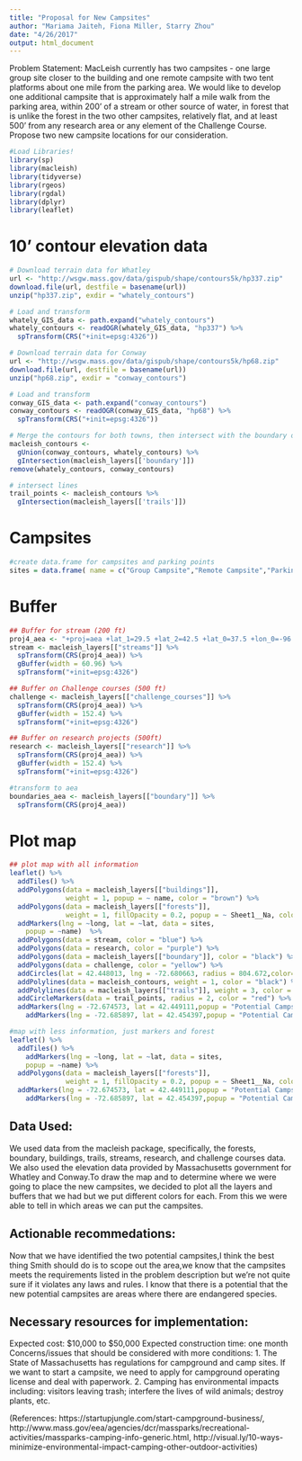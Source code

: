 ```yaml
---
title: "Proposal for New Campsites"
author: "Mariama Jaiteh, Fiona Miller, Starry Zhou"
date: "4/26/2017"
output: html_document
---
```


Problem Statement: 
MacLeish currently has two campsites - one large group site closer to the building and one remote campsite with two tent platforms about one mile from the parking area. We would like to develop one additional campsite that is approximately half a mile walk from the parking area, within 200’ of a stream or other source of water, in forest that is unlike the forest in the two other campsites, relatively flat, and at least 500’ from any research area or any element of the Challenge Course. Propose two new campsite locations for our consideration.

```r
#Load Libraries!
library(sp)
library(macleish)
library(tidyverse)
library(rgeos)
library(rgdal)
library(dplyr)
library(leaflet)

```
# 10’ contour elevation data
```r
# Download terrain data for Whatley
url <- "http://wsgw.mass.gov/data/gispub/shape/contours5k/hp337.zip"
download.file(url, destfile = basename(url))
unzip("hp337.zip", exdir = "whately_contours")

# Load and transform
whately_GIS_data <- path.expand("whately_contours")
whately_contours <- readOGR(whately_GIS_data, "hp337") %>%
  spTransform(CRS("+init=epsg:4326"))
```

```r
# Download terrain data for Conway
url <- "http://wsgw.mass.gov/data/gispub/shape/contours5k/hp68.zip"
download.file(url, destfile = basename(url))
unzip("hp68.zip", exdir = "conway_contours")

# Load and transform
conway_GIS_data <- path.expand("conway_contours")
conway_contours <- readOGR(conway_GIS_data, "hp68") %>%
  spTransform(CRS("+init=epsg:4326"))
```

```r
# Merge the contours for both towns, then intersect with the boundary of Macleish
macleish_contours <-
  gUnion(conway_contours, whately_contours) %>%
  gIntersection(macleish_layers[['boundary']])
remove(whately_contours, conway_contours)

```

```r
# intersect lines
trail_points <- macleish_contours %>%
  gIntersection(macleish_layers[['trails']])
```
# Campsites
```r
#create data.frame for campsites and parking points
sites = data.frame( name = c("Group Campsite","Remote Campsite","Parking"), lat = c(42.450976,42.458570,42.448013),long = c(-72.678154,-72.674732,-72.680663))
```
# Buffer
```r
## Buffer for stream (200 ft)
proj4_aea <- "+proj=aea +lat_1=29.5 +lat_2=42.5 +lat_0=37.5 +lon_0=-96 +x_0=0 +y_0=0 +ellps=GRS80 +datum=NAD83 +units=m +no_defs"
stream <- macleish_layers[["streams"]] %>%
  spTransform(CRS(proj4_aea)) %>%
  gBuffer(width = 60.96) %>%
  spTransform("+init=epsg:4326")

```

```r
## Buffer on Challenge courses (500 ft)
challenge <- macleish_layers[["challenge_courses"]] %>%
  spTransform(CRS(proj4_aea)) %>%
  gBuffer(width = 152.4) %>%
  spTransform("+init=epsg:4326")
```

```r
## Buffer on research projects (500ft)
research <- macleish_layers[["research"]] %>%
  spTransform(CRS(proj4_aea)) %>%
  gBuffer(width = 152.4) %>%
  spTransform("+init=epsg:4326")
```

```r
#transform to aea
boundaries_aea <- macleish_layers[["boundary"]] %>%
  spTransform(CRS(proj4_aea))
```
# Plot map
```r
## plot map with all information
leaflet() %>%
  addTiles() %>%
  addPolygons(data = macleish_layers[["buildings"]], 
              weight = 1, popup = ~ name, color = "brown") %>%
  addPolygons(data = macleish_layers[["forests"]], 
              weight = 1, fillOpacity = 0.2, popup = ~ Sheet1__Na, color = "green") %>%
  addMarkers(lng = ~long, lat = ~lat, data = sites,
    popup = ~name)  %>%
  addPolygons(data = stream, color = "blue") %>%
  addPolygons(data = research, color = "purple") %>%
  addPolygons(data = macleish_layers[["boundary"]], color = "black") %>%
  addPolygons(data = challenge, color = "yellow") %>%
  addCircles(lat = 42.448013, lng = -72.680663, radius = 804.672,color="white") %>%
  addPolylines(data = macleish_contours, weight = 1, color = "black") %>%
  addPolylines(data = macleish_layers[["trails"]], weight = 3, color = "red") %>%
  addCircleMarkers(data = trail_points, radius = 2, color = "red") %>%
  addMarkers(lng = -72.674573, lat = 42.449111,popup = "Potential Campsite # 1")%>%
    addMarkers(lng = -72.685897, lat = 42.454397,popup = "Potential Campsite # 2")
```

```r
#map with less information, just markers and forest
leaflet() %>%
  addTiles() %>%
    addMarkers(lng = ~long, lat = ~lat, data = sites,
    popup = ~name) %>%
  addPolygons(data = macleish_layers[["forests"]], 
              weight = 1, fillOpacity = 0.2, popup = ~ Sheet1__Na, color = "green") %>%
  addMarkers(lng = -72.674573, lat = 42.449111,popup = "Potential Campsite # 1") %>%
    addMarkers(lng = -72.685897, lat = 42.454397,popup = "Potential Campsite # 2")
```

## Data Used:
We used data from the macleish package, specifically, the forests, boundary, buildings, trails, streams, research, and challenge courses data. We also used the elevation data provided by Massachusetts government for Whatley and Conway.To draw the map and to determine where we were going to place the new campsites, we decided to plot all the layers and buffers that we had but we put different colors for each. From this we were able to tell in which areas we can put the campsites.

## Actionable recommedations:
Now that we have identified the two potential campsites,I think the best thing Smith should do is to scope out the area,we know that the campsites meets the requirements listed in the problem description but we're not quite sure if it violates any laws and rules. I know that there is a potential that the new potential campsites are areas where there are endangered species. 

## Necessary resources for implementation:
Expected cost: $10,000 to $50,000
Expected construction time: one month
Concerns/issues that should be considered with more conditions: 
1. The State of Massachusetts has regulations for campground and camp sites. If we want to start a campsite, we need to apply for campground operating license and deal with paperwork.
2. Camping has environmental impacts including: visitors leaving trash; interfere the lives of wild animals; destroy plants, etc.

(References: https://startupjungle.com/start-campground-business/,
http://www.mass.gov/eea/agencies/dcr/massparks/recreational-activities/massparks-camping-info-generic.html,
http://visual.ly/10-ways-minimize-environmental-impact-camping-other-outdoor-activities)
